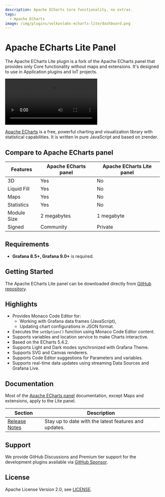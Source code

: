 ```yaml
---
description: Apache ECharts Core functionality, no extras.
tags:
  - Apache ECharts
image: /img/plugins/volkovlabs-echarts-lite/dashboard.png
---
```



# Apache ECharts Lite Panel

The Apache ECharts Lite plugin is a fork of the Apache ECharts panel that provides only Core functionality without maps and extensions. It's designed to use in Application plugins and IoT projects.

<Video
  src="https://www.youtube.com/embed/DxqCrBEmrQw"
  title="How to create modern dashboards in Grafana."
/>

[Apache ECharts](https://echarts.apache.org/en/index.html) is a free, powerful charting and visualization library with statistical capabilities. It is written in pure JavaScript and based on zrender.

## Compare to Apache ECharts panel

| Features    | Apache ECharts panel | Apache ECharts Lite panel |
| ----------- | -------------------- | ------------------------- |
| 3D          | Yes                  | No                        |
| Liquid Fill | Yes                  | No                        |
| Maps        | Yes                  | No                        |
| Statistics  | Yes                  | No                        |
| Module Size | 2 megabytes          | 1 megabyte                |
| Signed      | Community            | Private                   |

## Requirements

- **Grafana 8.5+, Grafana 9.0+** is required.

## Getting Started

The Apache ECharts Lite panel can be downloaded directly from [GitHub repository](https://github.com/VolkovLabs/volkovlabs-echarts-lite/releases).

## Highlights

- Provides Monaco Code Editor for:
  - Working with Grafana data frames (JavaScript),
  - Updating chart configurations in JSON format.
- Executes the `setOption()` function using Monaco Code Editor content.
- Supports variables and location service to make Charts interactive.
- Based on the ECharts 5.4.2.
- Supports Light and Dark modes synchronized with Grafana Theme.
- Supports SVG and Canvas renderers.
- Supports Code Editor suggestions for Parameters and variables.
- Supports real-time data updates using streaming Data Sources and Grafana Live.

## Documentation

Most of the [Apache ECharts panel](../volkovlabs-echarts-panel) documentation, except Maps and extensions, apply to the Lite panel.

| Section                  | Description                                           |
| ------------------------ | ----------------------------------------------------- |
| [Release Notes](release) | Stay up to date with the latest features and updates. |

## Support

We provide GitHub Discussions and Premium tier support for the development plugins available via [GitHub Sponsor](https://github.com/sponsors/VolkovLabs).

## License

Apache License Version 2.0, see [LICENSE](https://github.com/volkovlabs/volkovlabs-echarts-lite/blob/main/LICENSE).

